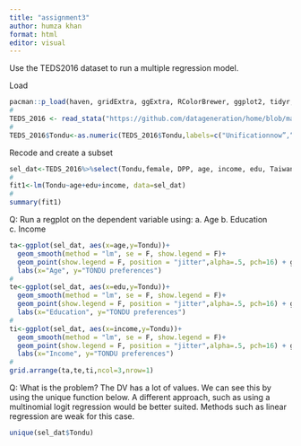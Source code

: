---
title: "assignment3"
author: humza khan 
format: html
editor: visual
---

Use the TEDS2016 dataset to run a multiple regression model.

Load

```{r}
pacman::p_load(haven, gridExtra, ggExtra, RColorBrewer, ggplot2, tidyr, dplyr, haven)
#
TEDS_2016 <- read_stata("https://github.com/datageneration/home/blob/master/DataProgramming/data/TEDS_2016.dta?raw=true")
#
TEDS_2016$Tondu<-as.numeric(TEDS_2016$Tondu,labels=c("Unificationnow”,“Statusquo,unif.infuture”,“Statusquo,decidelater","Statusquoforever","Statusquo,indep.infuture","Independencenow”,“Noresponse"))
```

Recode and create a subset

```{r}
sel_dat<-TEDS_2016%>%select(Tondu,female, DPP, age, income, edu, Taiwanese, Econ_worse,votetsai)
#
fit1<-lm(Tondu~age+edu+income, data=sel_dat)
#
summary(fit1)
```

Q: Run a regplot on the dependent variable using: a. Age b. Education c. Income

```{r}
ta<-ggplot(sel_dat, aes(x=age,y=Tondu))+
  geom_smooth(method = "lm", se = F, show.legend = F)+
  geom_point(show.legend = F, position = "jitter",alpha=.5, pch=16) + ggthemes::theme_few() +
  labs(x="Age", y="TONDU preferences")
#
te<-ggplot(sel_dat, aes(x=edu,y=Tondu))+
  geom_smooth(method = "lm", se = F, show.legend = F)+
  geom_point(show.legend = F, position = "jitter",alpha=.5, pch=16) + ggthemes::theme_few() +
  labs(x="Education", y="TONDU preferences")
#
ti<-ggplot(sel_dat, aes(x=income,y=Tondu))+
  geom_smooth(method = "lm", se = F, show.legend = F)+
  geom_point(show.legend = F, position = "jitter",alpha=.5, pch=16) + ggthemes::theme_few() +
  labs(x="Income", y="TONDU preferences")
#
grid.arrange(ta,te,ti,ncol=3,nrow=1)
```

Q: What is the problem? The DV has a lot of values. We can see this by using the unique function below. A different approach, such as using a multinomial logit regression would be better suited. Methods such as linear regression are weak for this case.

```{r}
unique(sel_dat$Tondu)
```
